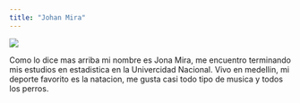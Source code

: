 ```yaml
---
title: "Johan Mira"
---
```


![](IMG1.jpeg)

Como lo dice mas arriba mi nombre es Jona Mira, me encuentro terminando mis estudios en estadistica en la Univercidad Nacional. Vivo en medellin, mi deporte favorito es la natacion, me gusta casi todo tipo de musica y todos los perros. 




